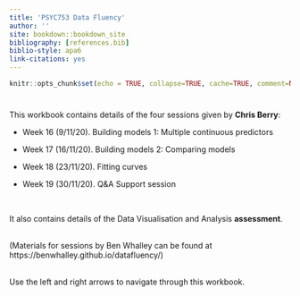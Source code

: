 ```yaml
---
title: 'PSYC753 Data Fluency'
author: ''
site: bookdown::bookdown_site
bibliography: [references.bib]
biblio-style: apa6
link-citations: yes
---
```



```r
knitr::opts_chunk$set(echo = TRUE, collapse=TRUE, cache=TRUE, comment=NA, message=FALSE)
```

# {-}

This workbook contains details of the four sessions given by **Chris Berry**:

- Week 16 (9/11/20). Building models 1: Multiple continuous predictors
 
- Week 17 (16/11/20). Building models 2: Comparing models 

- Week 18 (23/11/20). Fitting curves

- Week 19 (30/11/20). Q&A Support session

\

It also contains details of the Data Visualisation and Analysis **assessment**.


\
(Materials for sessions by Ben Whalley can be found at https://benwhalley.github.io/datafluency/)

\
Use the left and right arrows to navigate through this workbook.